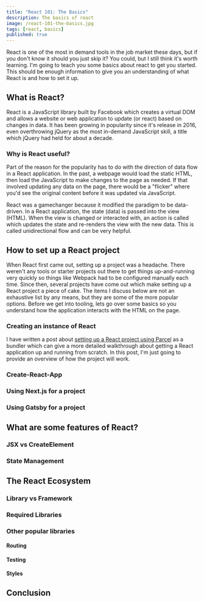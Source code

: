 ```yaml
---
title: "React 101: The Basics"
description: The basics of react
image: /react-101-the-basics.jpg
tags: [react, basics]
published: true
---
```


React is one of the most in demand tools in the job market these days, but if you don't know it should you just skip it? You could, but I still think it's worth learning. I'm going to teach you some basics about react to get you started. This should be enough information to give you an understanding of what React is and how to set it up.

## What is React?

React is a JavaScript library built by Facebook which creates a virtual DOM and allows a website or web application to update (or react) based on changes in data. It has been growing in popularity since it's release in 2016, even overthrowing jQuery as the most in-demand JavaScript skill, a title which jQuery had held for about a decade.

### Why is React useful?

Part of the reason for the popularity has to do with the direction of data flow in a React application. In the past, a webpage would load the static HTML, then load the JavaScript to make changes to the page as needed. If that involved updating any data on the page, there would be a "flicker" where you'd see the original content before it was updated via JavaScript.

React was a gamechanger because it modified the paradigm to be data-driven. In a React application, the state (data) is passed into the view (HTML). When the view is changed or interacted with, an action is called which updates the state and re-renders the view with the new data. This is called unidirectional flow and can be very helpful.

<Gif
	src='https://media.giphy.com/media/26DMX0rWhOZhYsu6k/giphy.mp4'
	alt='This has all been very helpful. Thank you.'
	width={300}
/>

## How to set up a React project

When React first came out, setting up a project was a headache. There weren't any tools or starter projects out there to get things up-and-running very quickly so things like Webpack had to be configured manually each time. Since then, several projects have come out which make setting up a React project a piece of cake. The items I discuss below are not an exhaustive list by any means, but they are some of the more popular options. Before we get into tooling, lets go over some basics so you understand how the application interacts with the HTML on the page.

### Creating an instance of React
I have written a post about [setting up a React project using Parcel](/blog/lets-build-a-search-bar-using-react-hooks) as a bundler which can give a more detailed walkthrough about getting a React application up and running from scratch. In this post, I'm just going to provide an overview of how the project will work.

### Create-React-App

### Using Next.js for a project

### Using Gatsby for a project

## What are some features of React?

### JSX vs CreateElement

### State Management

## The React Ecosystem

### Library vs Framework

### Required Libraries

### Other popular libraries

#### Routing

#### Testing

#### Styles

## Conclusion

